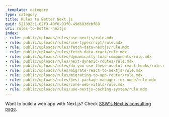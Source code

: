```yaml
---
_template: category
type: category
title: Rules to Better Next.js
guid: 521392c1-62f3-40f0-93f0-49d683dcbf88
uri: rules-to-better-nextjs
index:
- rule: public/uploads/rules/use-nextjs/rule.mdx
- rule: public/uploads/rules/use-typescript/rule.mdx
- rule: public/uploads/rules/fetch-data-nextjs/rule.mdx
- rule: public/uploads/rules/fetch-data-react/rule.mdx
- rule: public/uploads/rules/dynamically-load-components/rule.mdx
- rule: public/uploads/rules/next-dynamic-routes/rule.mdx
- rule: public/uploads/rules/do-you-use-these-useful-react-hooks/rule.mdx
- rule: public/uploads/rules/migrate-react-to-nextjs/rule.mdx
- rule: public/uploads/rules/migrating-to-app-router/rule.mdx
- rule: public/uploads/rules/best-package-manager-for-node/rule.mdx
- rule: public/uploads/rules/core-web-vitals/rule.mdx
- rule: public/uploads/rules/use-nextjs-caching-system/rule.mdx
---
```


Want to build a web app with Next.js? Check [SSW's Next.js consulting page](https://ssw.com.au/consulting/nextjs).
